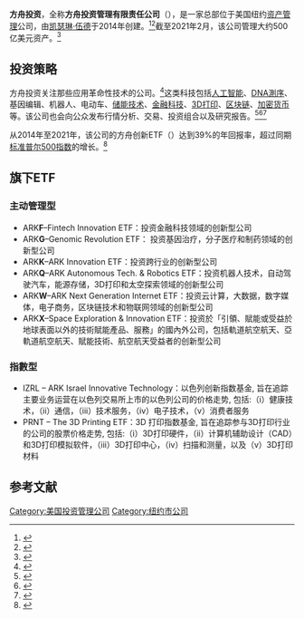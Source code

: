 {{Infobox company
| name = 方舟投资管理有限责任公司<br>ARK Investment Management LLC
| logo = ARK Invest Logo.svg
| logo_size = 
| type = [[私人公司|私人公司]]
| traded_as = 
| area_served = 
| founder = [[凯瑟琳·伍德|凯瑟琳·伍德]]
| key_people = [[凯瑟琳·伍德|凯瑟琳·伍德]]（CEO）
| industry = [[资产管理|资产管理]]
| products = 
| num_employees = 
| owner = 凯瑟琳·伍德（50%）
| logo_caption = 
| foundation = {{start date and age|2014}}
| location = [[纽约市|纽约市]]
| homepage = {{URL|ark-invest.com}}
}}
'''方舟投资'''，全称'''方舟投资管理有限责任公司'''（{{lang-en|ARK Investment Management LLC}}），是一家总部位于美国纽约[[资产管理|资产管理]]公司，由[[凯瑟琳·伍德|凯瑟琳·伍德]]于2014年创建。<ref>{{Cite web |last=Fitzgerald |first=Maggie |date=2020-12-23 |title=Cathie Wood's Ark Innovation becomes largest actively managed ETF, amid 170% 2020 return |url=https://www.cnbc.com/2020/12/22/ark-innovation-becomes-largest-actively-managed-etf-as-innovation-hits-escape-velocit.html |archive-url=https://web.archive.org/web/20210119123217/https://www.cnbc.com/2020/12/22/ark-innovation-becomes-largest-actively-managed-etf-as-innovation-hits-escape-velocit.html |archive-date=2021-01-19 |access-date=2021-01-20 |website=CNBC |language=en}}</ref><ref>{{Cite web |last=Cuccinello |first=Hayley C. |title='Go For It': America's Richest Self-Made Women On Founding Businesses After 40 |url=https://www.forbes.com/sites/hayleycuccinello/2020/10/13/american-self-made-women-founders-over-40/|archive-url=https://web.archive.org/web/20210119075323/https://www.forbes.com/sites/hayleycuccinello/2020/10/13/american-self-made-women-founders-over-40/ |archive-date=2021-01-19 |access-date=2021-01-20 |website=Forbes |language=en}}</ref>截至2021年2月，该公司管理大约500亿美元资产。<ref>{{Cite web |date=2020-02-05 |title=Cathie Wood Amasses $50 Billion and a New Nickname: ‘Money Tree’ |url=https://www.bloomberg.com/news/articles/2021-02-05/cathie-wood-amasses-50-billion-and-a-new-nickname-money-tree |archive-url=https://web.archive.org/web/20210219000856/https://www.bloomberg.com/news/articles/2021-02-05/cathie-wood-amasses-50-billion-and-a-new-nickname-money-tree |archive-date=2021-02-19 |access-date=2021-02-20 |language=en}}</ref>

== 投资策略 ==
方舟投资关注那些应用革命性技术的公司。<ref>{{Cite news |date=2020-12-31 |title=The Best Stock Picker of 2020 Wins With Disruptive DNA |language=en |work=Bloomberg.com |url=https://www.bloomberg.com/opinion/articles/2020-12-31/ark-s-cathie-wood-bets-on-dna-innovators |access-date=2021-01-20 |archive-date=2021-02-04 |archive-url=https://web.archive.org/web/20210204222954/https://www.bloomberg.com/tosv2.html?vid=&uuid=81135750-6738-11eb-977d-3559f3773b55&url=L29waW5pb24vYXJ0aWNsZXMvMjAyMC0xMi0zMS9hcmstcy1jYXRoaWUtd29vZC1iZXRzLW9uLWRuYS1pbm5vdmF0b3Jz |dead-url=no }}</ref>这类科技包括[[人工智能|人工智能]]、[[DNA測序|DNA測序]]、基因编辑、机器人、电动车、[[储能技术|储能技术]]、[[金融科技|金融科技]]、[[3D打印|3D打印]]、[[区块链|区块链]]、[[加密货币|加密货币]]等。该公司也会向公众发布行情分析、交易、投资组合以及研究报告。<ref>{{Cite news |date=2020-09-26 |title=Secret Sauce Behind Ark's Success Is Cathie Wood's Diverse Team |language=en |work=Bloomberg.com |url=https://www.bloomberg.com/news/articles/2020-09-26/secret-sauce-behind-ark-success-is-cathie-wood-s-diverse-team |access-date=2021-01-24 |archive-url=https://web.archive.org/web/20201120201520/https://www.bloomberg.com/news/articles/2020-09-26/secret-sauce-behind-ark-success-is-cathie-wood-s-diverse-team |archive-date=2020-11-20}}</ref><ref>{{Cite web |last=Management |first=ARK Investment |title=ARK Investment Management LLC Celebrates Five Years Of Disruptive Innovation Investing |url=https://www.prnewswire.com/news-releases/ark-investment-management-llc-celebrates-five-years-of-disruptive-innovation-investing-300783457.html |archive-url=https://web.archive.org/web/20210204222942/https://www.prnewswire.com/news-releases/ark-investment-management-llc-celebrates-five-years-of-disruptive-innovation-investing-300783457.html |archive-date=2021-02-04 |access-date=2021-01-20 |website=www.prnewswire.com |language=en}}</ref><ref>{{Cite news |last=Alster |first=Norm |date=2020-10-08 |title=A New Kind of Fund That Is Stingier With Information |language=en-US |work=The New York Times |url=https://www.nytimes.com/article/etf-funds.html |access-date=2021-01-23 |archive-url=https://web.archive.org/web/20210129123708/https://www.nytimes.com/article/etf-funds.html |archive-date=2021-01-29 |issn=0362-4331}}</ref>

从2014年至2021年，该公司的方舟创新ETF（{{lang|en|ARK Innovation ETF}}）达到39%的年回报率，超过同期[[标准普尔500指数|标准普尔500指数]]的增长。<ref name=":1">{{Cite news |last=Zweig |first=Jason |date=2021-02-05 |title=Cathie Wood Has Wall Street's Hottest Hand. Maybe Too Hot. |language=en-US |work=Wall Street Journal |url=https://www.wsj.com/articles/cathie-wood-is-wall-streets-hottest-hand-maybe-too-hot-11612544044 |access-date=2021-02-06 |issn=0099-9660 |archive-date=2021-03-17 |archive-url=https://web.archive.org/web/20210317084531/https://www.wsj.com/articles/cathie-wood-is-wall-streets-hottest-hand-maybe-too-hot-11612544044 |dead-url=no }}</ref>

==旗下ETF==
===主动管理型===
* ARK'''F'''–Fintech Innovation ETF：投资金融科技领域的创新型公司
* ARK'''G'''–Genomic Revolution ETF： 投资基因治疗，分子医疗和制药领域的创新型公司
* ARK'''K'''–ARK Innovation ETF：投资跨行业的创新型公司
* ARK'''Q'''–ARK Autonomous Tech. & Robotics ETF：投资机器人技术，自动驾驶汽车，能源存储，3D打印和太空探索领域的创新型公司
* ARK'''W'''–ARK Next Generation Internet ETF：投资云计算，大数据，数字媒体，电子商务，区块链技术和物联网领域的创新型公司
* ARK'''X'''–Space Exploration & Innovation ETF：投资於「引領、賦能或受益於地球表面以外的技術賦能產品、服務」的國內外公司，包括軌道航空航天、亞軌道航空航天、賦能技術、航空航天受益者的创新型公司

===指數型===
* IZRL – ARK Israel Innovative Technology：以色列创新指数基金, 旨在追踪主要业务运营在以色列交易所上市的以色列公司的价格走势, 包括:（i）健康技术，（ii）通信，（iii）技术服务，（iv）电子技术，（v）消费者服务
* PRNT – The 3D Printing ETF：3D 打印指数基金, 旨在追踪参与3D打印行业的公司的股票价格走势, 包括:（i）3D打印硬件，（ii）计算机辅助设计（CAD）和3D打印模拟软件，（iii）3D打印中心，（iv）扫描和测量，以及（v）3D打印材料

== 参考文献 ==
{{Reflist}}

[[Category:美国投资管理公司|Category:美国投资管理公司]]
[[Category:纽约市公司|Category:纽约市公司]]